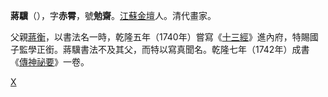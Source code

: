 {{Otheruses|蔣驥|other=同名或類似名的其它條目描述}}

'''蔣驥'''（{{bd|1714年||1787年|catIdx=}}），字'''赤霄'''，號'''勉齋'''。[[江蘇|江蘇]][[金壇|金壇]]人。清代畫家。

父親[[蔣衡|蔣衡]]，以書法名一時，乾隆五年（1740年）嘗寫《[[十三經|十三經]]》進內府，特賜國子監學正銜。蔣驥書法不及其父，而特以寫真聞名。乾隆七年（1742年）成書《[[傳神祕要|傳神祕要]]》一卷。

{{清朝人物小作品}}
[[Category:清朝畫家|X]]